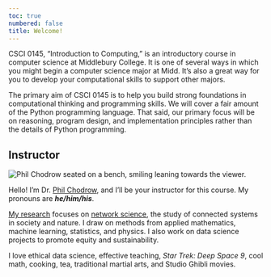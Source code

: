 ```yaml
---
toc: true
numbered: false
title: Welcome! 
---
```


<!-- ## Welcome! {.unnumbered .unlisted} -->

CSCI 0145, "Introduction to Computing," is an introductory course in computer science at Middlebury College. It is one of several ways in which you might begin a computer science major at Midd. It's also a great way for you to develop your computational skills to support other majors. 

The primary aim of CSCI 0145 is to help you build strong foundations in computational thinking and programming skills. We will cover a fair amount of the Python programming language. That said, our primary focus will be on reasoning, program design, and implementation principles rather than the details of Python programming. 

## Instructor

<img src="assets/img/sitting-cropped.png" class="img-responsive img-profile" alt="Phil Chodrow seated on a bench, smiling leaning towards the viewer.">


Hello! I'm Dr. [Phil Chodrow](www.philchodrow.com), and I'll be your instructor for this course. My pronouns are ***he/him/his***. 

[My research](https://www.philchodrow.com/research) focuses on [network science](https://en.wikipedia.org/wiki/Network_science), the study of connected systems in society and nature. I draw on methods from applied mathematics, machine learning, statistics, and physics. I also work on data science projects to promote equity and sustainability. 

I love ethical data science, effective teaching, *Star Trek: Deep Space 9*, cool math, cooking, tea, traditional martial arts, and Studio Ghibli movies. 


